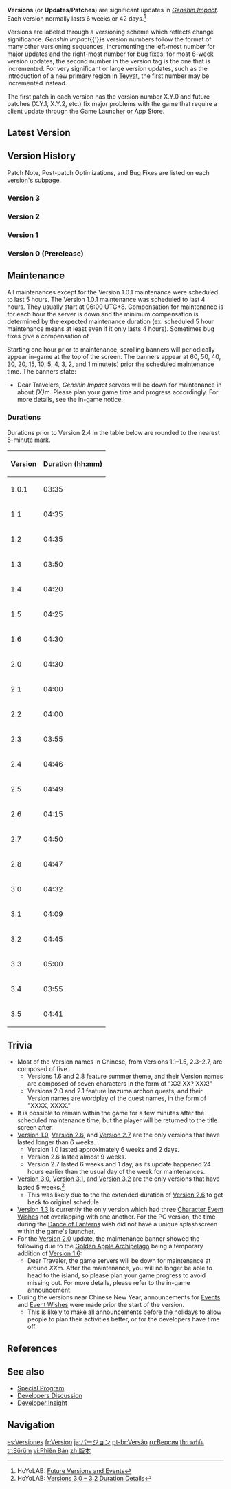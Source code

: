{{CustomTabs
|tab1 = Version
|tab2 = Gallery
}}
{{Terminology Infobox
|image        = Character Paimon Maintenance Artwork.png
|type         = Game Systems
}}
'''Versions''' (or '''Updates'''/'''Patches''') are significant updates in ''[[Genshin Impact]]''. Each version normally lasts 6 weeks or 42 days.<ref>HoYoLAB: [https://www.hoyolab.com/article/38231 Future Versions and Events]</ref>

Versions are labeled through a {{w|Software versioning#Sequence-based identifiers|sequence-based identifier}} versioning scheme which reflects change significance. ''Genshin Impact''{{'}}s version numbers follow the format of many other versioning sequences, incrementing the left-most number for major updates and the right-most number for bug fixes; for most 6-week version updates, the second number in the version tag is the one that is incremented. For very significant or large version updates, such as the introduction of a new primary region in [[Teyvat]], the first number may be incremented instead.

The first patch in each version has the version number X.Y.0 and future patches (X.Y.1, X.Y.2, etc.) fix major problems with the game that require a client update through the Game Launcher or App Store.

==Latest Version==
{{Transclude|Version/3.5|main=1}}

==Version History==
Patch Note, Post-patch Optimizations, and Bug Fixes are listed on each version's subpage.

===Version 3===
{{Versions|3}}

===Version 2===
{{Versions|2}}

===Version 1===
{{Versions|1}}

===Version 0 (Prerelease)===
{{Versions|0}}

==Maintenance==
All maintenances except for the Version 1.0.1 maintenance were scheduled to last 5 hours. The Version 1.0.1 maintenance was scheduled to last 4 hours. They usually start at 06:00 UTC+8. Compensation for maintenance is {{Item|Primogem|30|x=60}} for each hour the server is down and the minimum compensation is determined by the expected maintenance duration (ex. scheduled 5 hour maintenance means at least {{Item|Primogem|30|x=300}} even if it only lasts 4 hours). Sometimes bug fixes give a compensation of {{Item|Primogem|30|x=300}}.

Starting one hour prior to maintenance, scrolling banners will periodically appear in-game at the top of the screen. The banners appear at 60, 50, 40, 30, 20, 15, 10, 5, 4, 3, 2, and 1 minute(s) prior the scheduled maintenance time. The banners state:
*Dear Travelers, ''Genshin Impact'' servers will be down for maintenance in about ''{X}''m. Please plan your game time and progress accordingly. For more details, see the in-game notice.

===Durations===
Durations prior to Version 2.4 in the table below are rounded to the nearest 5-minute mark.
{| class="article-table sortable" style="text-align: center"
!Version !! Duration (hh:mm)
|-
|1.0.1 || 03:35
|-
|1.1 || 04:35
|-
|1.2 || 04:35
|-
|1.3 || 03:50
|-
|1.4 || 04:20
|-
|1.5 || 04:25
|-
|1.6 || 04:30
|-
|2.0 || 04:30
|-
|2.1 || 04:00
|-
|2.2 || 04:00
|-
|2.3 || 03:55
|-
|2.4 || 04:46
|-
|2.5 || 04:49
|-
|2.6 || 04:15
|-
|2.7 || 04:50
|-
|2.8 || 04:47
|-
|3.0 || 04:32
|-
|3.1 || 04:09
|-
|3.2 || 04:45
|-
|3.3 || 05:00
|-
|3.4 || 03:55
|-
|3.5 || 04:41
|}

==Trivia==
* Most of the Version names in Chinese, from Versions 1.1–1.5, 2.3–2.7, are composed of five {{w|Chinese characters|characters}}.
** Versions 1.6 and 2.8 feature summer theme, and their Version names are composed of seven characters in the form of "XX! XX? XXX!"
** Versions 2.0 and 2.1 feature Inazuma archon quests, and their Version names are wordplay of the quest names, in the form of "XXXX, XXXX."
* It is possible to remain within the game for a few minutes after the scheduled maintenance time, but the player will be returned to the title screen after.
* [[Version 1.0]], [[Version 2.6]], and [[Version 2.7]] are the only versions that have lasted longer than 6 weeks.
** Version 1.0 lasted approximately 6 weeks and 2 days.
** Version 2.6 lasted almost 9 weeks.
** Version 2.7 lasted 6 weeks and 1 day, as its update happened 24 hours earlier than the usual day of the week for maintenances.
* [[Version 3.0]], [[Version 3.1]], and [[Version 3.2]] are the only versions that have lasted 5 weeks.<ref>HoYoLAB: [https://www.hoyolab.com/article/6947169 Versions 3.0 – 3.2 Duration Details]</ref>
** This was likely due to the the extended duration of [[Version 2.6]] to get back to original schedule.
* [[Version 1.3]] is currently the only version which had three [[Character Event Wishes]] not overlapping with one another. For the PC version, the time during the [[Dance of Lanterns]] wish did not have a unique splashscreen within the game's launcher.
* For the [[Version 2.0]] update, the maintenance banner showed the following due to the [[Golden Apple Archipelago/1.6|Golden Apple Archipelago]] being a temporary addition of [[Version 1.6]]:
** Dear Traveler, the game servers will be down for maintenance at around ''XX''m. After the maintenance, you will no longer be able to head to the island, so please plan your game progress to avoid missing out. For more details, please refer to the in-game announcement.
* During the versions near Chinese New Year, announcements for [[Event]]s and [[Event Wishes]] were made prior the start of the version.
** This is likely to make all announcements before the holidays to allow people to plan their activities better, or for the developers have time off.

==References==
{{Reflist}}

==See also==
* [[Special Program]]
* [[Developers Discussion]]
* [[Developer Insight]]

==Navigation==
{{Version Navbox|state=collapsed}}
{{Genshin Navbox}}

[[es:Versiones]]
[[fr:Version]]
[[ja:バージョン]]
[[pt-br:Versão]]
[[ru:Версия]]
[[th:เวอร์ชัน]]
[[tr:Sürüm]]
[[vi:Phiên Bản]]
[[zh:版本]]